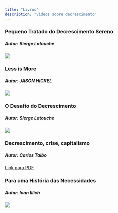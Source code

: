 ```yaml
---
title: "Livros"
description: "Videos sobre decrescimento"
---
```


### Pequeno Tratado do Decrescimento Sereno

##### Autor: Sierge Latouche

![](/docs/recursos/livros/decrescimento-sereno.jpg)

### Less is More

##### Autor: JASON HICKEL

![](/docs/recursos/livros/less-is-more.jpeg)

### O Desafio do Decrescimento

##### Autor: Sierge Latouche

![](/docs/recursos/livros/desafio-decrescimento.jpg)

### Decrescimento, crise, capitalismo

##### Autor: Carlos Taibo

[Link para PDF](https://we.riseup.net/assets/393363/Carlos+Taibo+Descrecimento%2C+Crise%2C+Capitalismo.pdf)

### Para uma História das Necessidades

##### Autor: Ivan Illich

![](/docs/recursos/livros/para-uma-historia-das-necessidades.webp)
